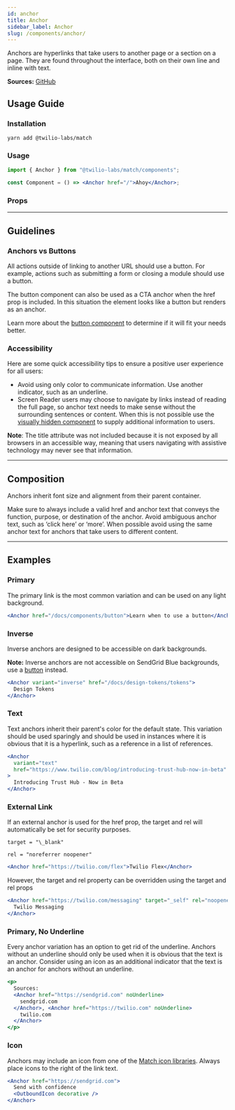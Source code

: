 ```yaml
---
id: anchor
title: Anchor
sidebar_label: Anchor
slug: /components/anchor/
---
```



Anchors are hyperlinks that take users to another page or a section on a page. They are found throughout the interface, both on their own line and inline with text.

**Sources:** [GitHub](https://github.com/twilio-labs/match/tree/main/packages/match-components/src/anchor)

## Usage Guide

### Installation

```shell
yarn add @twilio-labs/match
```

### Usage

```jsx
import { Anchor } from "@twilio-labs/match/components";

const Component = () => <Anchor href="/">Ahoy</Anchor>;
```

### Props

<Props of="Anchor" />

---

## Guidelines

### Anchors vs Buttons

All actions outside of linking to another URL should use a button. For example, actions such as submitting a form or closing a module should
use a button.

The button component can also be used as a CTA anchor when the href prop is included. In this situation the element looks like a button but
renders as an anchor.

Learn more about the [button component](/docs/components/button) to determine if it will fit your needs better.

### Accessibility

Here are some quick accessibility tips to ensure a positive user experience for all users:

- Avoid using only color to communicate information. Use another indicator, such as an underline.
- Screen Reader users may choose to navigate by links instead of reading the full page, so anchor text needs to make sense without the surrounding
  sentences or content. When this is not possible use the [visually hidden component](/docs/components/visually-hidden) to supply additional information to users.

**Note**: The title attribute was not included because it is not exposed by all browsers in an accessible way, meaning that users navigating
with assistive technology may never see that information.

---

## Composition

Anchors inherit font size and alignment from their parent container.

Make sure to always include a valid href and anchor text that conveys the function, purpose, or destination of the anchor. Avoid ambiguous anchor
text, such as ‘click here’ or ‘more’. When possible avoid using the same anchor text for anchors that take users to different content.

---

## Examples

<ThemeSwitcher />

### Primary

The primary link is the most common variation and can be used on any light background.

```jsx live
<Anchor href="/docs/components/button">Learn when to use a button</Anchor>
```

### Inverse

Inverse anchors are designed to be accessible on dark backgrounds.

**Note:** Inverse anchors are not accessible on SendGrid Blue backgrounds, use a [button](/docs/components/button) instead.

```jsx live bg=darkest
<Anchor variant="inverse" href="/docs/design-tokens/tokens">
  Design Tokens
</Anchor>
```

### Text

Text anchors inherit their parent's color for the default state. This variation should be used sparingly and should be used in instances
where it is obvious that it is a hyperlink, such as a reference in a list of references.

```jsx live
<Anchor
  variant="text"
  href="https://www.twilio.com/blog/introducing-trust-hub-now-in-beta"
>
  Introducing Trust Hub - Now in Beta
</Anchor>
```

### External Link

If an external anchor is used for the href prop, the target and rel will automatically be set for security purposes.

`target = "\_blank"`

`rel = "noreferrer noopener"`

```jsx live
<Anchor href="https://twilio.com/flex">Twilio Flex</Anchor>
```

However, the target and rel property can be overridden using the target and rel props

```jsx live
<Anchor href="https://twilio.com/messaging" target="_self" rel="noopener">
  Twilio Messaging
</Anchor>
```

### Primary, No Underline

Every anchor variation has an option to get rid of the underline. Anchors without an underline should only be used when it is obvious
that the text is an anchor. Consider using an icon as an additional indicator that the text is an anchor for anchors without an underline.

```jsx live
<p>
  Sources:
  <Anchor href="https://sendgrid.com" noUnderline>
    sendgrid.com
  </Anchor>, <Anchor href="https://twilio.com" noUnderline>
    twilio.com
  </Anchor>
</p>
```

### Icon

Anchors may include an icon from one of the [Match icon libraries](/docs/components/icon). Always place icons to the right of the link text.

```jsx live
<Anchor href="https://sendgrid.com">
  Send with confidence
  <OutboundIcon decorative />
</Anchor>
```
